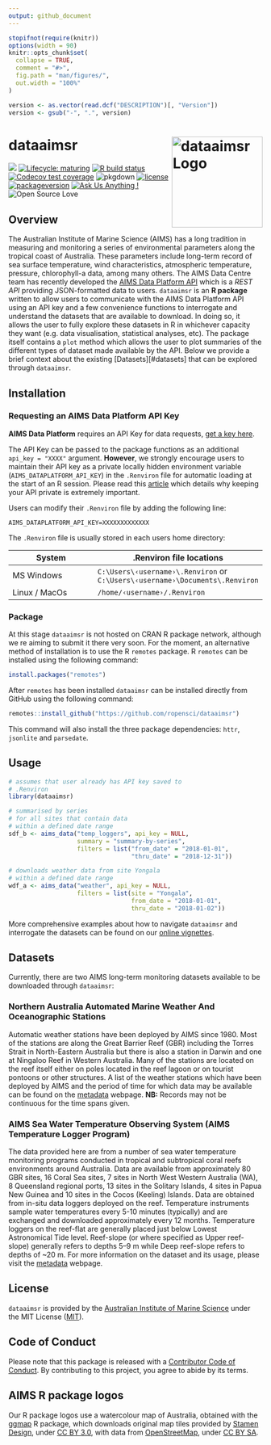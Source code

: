 ```yaml
---
output: github_document
---
```


<!-- README.md is generated from README.Rmd. Please edit that file -->

```r
stopifnot(require(knitr))
options(width = 90)
knitr::opts_chunk$set(
  collapse = TRUE,
  comment = "#>",
  fig.path = "man/figures/",
  out.width = "100%"
)
```

```r
version <- as.vector(read.dcf("DESCRIPTION")[, "Version"])
version <- gsub("-", ".", version)
```

# dataaimsr <img src="man/figures/logo.png" width = 180 alt="dataaimsr Logo" align="right" />

<!-- badges: start -->
[![](https://badges.ropensci.org/428_status.svg)](https://github.com/ropensci/software-review/issues/428)
[![Lifecycle: maturing](https://img.shields.io/badge/lifecycle-maturing-blue.svg)](https://www.tidyverse.org/lifecycle/#maturing)
[![R build status](https://github.com/ropensci/dataaimsr/workflows/R-CMD-check/badge.svg)](https://github.com/ropensci/dataaimsr/actions)
[![Codecov test coverage](https://codecov.io/gh/ropensci/dataaimsr/branch/master/graph/badge.svg)](https://codecov.io/gh/ropensci/dataaimsr?branch=master)
![pkgdown](https://github.com/ropensci/dataaimsr/workflows/pkgdown/badge.svg)
[![license](https://img.shields.io/badge/license-MIT + file LICENSE-lightgrey.svg)](https://choosealicense.com/)
[![packageversion](https://img.shields.io/badge/Package%20version-`r version`-orange.svg)](commits/master)
[![Ask Us Anything
\!](https://img.shields.io/badge/Ask%20us-anything-1abc9c.svg)](https://github.com/ropensci/dataaimsr/issues/new)
![Open Source
Love](https://badges.frapsoft.com/os/v2/open-source.svg?v=103)
<!-- badges: end -->

## Overview 

The Australian Institute of Marine Science (AIMS) has a long tradition in
measuring and monitoring a series of environmental parameters along the
tropical coast of Australia. These parameters include long-term record of sea
surface temperature, wind characteristics, atmospheric temperature, pressure,
chlorophyll-a data, among many others. The AIMS Data Centre team has recently
developed the [AIMS Data Platform API][1] which is a *REST API* providing
JSON-formatted data to users. `dataaimsr` is an **R package** written to
allow users to communicate with the AIMS Data Platform API using an API key
and a few convenience functions to interrogate and understand the datasets
that are available to download. In doing so, it allows the user to
fully explore these datasets in R in whichever capacity they want (e.g.
data visualisation, statistical analyses, etc). The package itself contains
a `plot` method which allows the user to plot summaries of the different types
of dataset made available by the API. Below we provide a brief context about
the existing [Datasets][#datasets] that can be explored through `dataaimsr`.

[1]: https://open-aims.github.io/data-platform/

## Installation

### Requesting an AIMS Data Platform API Key

**AIMS Data Platform** requires an API Key for data requests, [get a key here](https://open-AIMS.github.io/data-platform/key-request).

The API Key can be passed to the package functions as an additional
`api_key = "XXXX"` argument. **However**, we strongly encourage users to
maintain their API key as a private locally hidden environment variable
(`AIMS_DATAPLATFORM_API_KEY`) in the `.Renviron` file for
automatic loading at the start of an R session. Please read this
[article](https://CRAN.R-project.org/package=httr/vignettes/secrets.html)
which details why keeping your API private is extremely important.

Users can modify their `.Renviron` file by adding the following line:

```
AIMS_DATAPLATFORM_API_KEY=XXXXXXXXXXXXX
```

The `.Renviron` file is usually stored in each users home directory:

System        | .Renviron file locations
--------------|-------------------------
MS Windows    | <code>C:&#92;Users&#92;&#8249;username&#8250;&#92;.Renviron</code>  or <code>C:&#92;Users&#92;&#8249;username&#8250;&#92;Documents&#92;.Renviron</code>
Linux / MacOs | <code>&#47;home&#47;&#8249;username&#8250;&#47;.Renviron</code>

### Package

At this stage `dataaimsr` is not hosted on CRAN R package network, although
we re aiming to submit it there very soon. For the moment, an alternative
method of installation is to use the R `remotes` package. R `remotes` can be
installed using the following command:

```r
install.packages("remotes")
```

After `remotes` has been installed `dataaimsr` can be installed directly from
GitHub using the following command:

```r
remotes::install_github("https://github.com/ropensci/dataaimsr")
```

This command will also install the three package dependencies: `httr`,
`jsonlite` and `parsedate`.

## Usage

```r
# assumes that user already has API key saved to
# .Renviron
library(dataaimsr)

# summarised by series
# for all sites that contain data
# within a defined date range
sdf_b <- aims_data("temp_loggers", api_key = NULL,
                   summary = "summary-by-series",
                   filters = list("from_date" = "2018-01-01",
                                  "thru_date" = "2018-12-31"))

# downloads weather data from site Yongala
# within a defined date range
wdf_a <- aims_data("weather", api_key = NULL,
                   filters = list(site = "Yongala",
                                  from_date = "2018-01-01",
                                  thru_date = "2018-01-02"))
```

More comprehensive examples about how to navigate `dataaimsr` and interrogate
the datasets can be found on our [online vignettes][4].

[4]: https://ropensci.github.io/dataaimsr/articles

## Datasets

Currently, there are two AIMS long-term monitoring datasets available to be
downloaded through `dataaimsr`:

### Northern Australia Automated Marine Weather And Oceanographic Stations

Automatic weather stations have been deployed by AIMS since 1980. Most of the
stations are along the Great Barrier Reef (GBR) including the Torres Strait in
North-Eastern Australia but there is also a station in Darwin and one at
Ningaloo Reef in Western Australia. Many of the stations are located on the
reef itself either on poles located in the reef lagoon or on tourist pontoons
or other structures. A list of the weather stations which have been deployed
by AIMS and the period of time for which data may be available can be
found on the [metadata][2] webpage. **NB:** Records may not be continuous for
the time spans given.

[2]: https://apps.aims.gov.au/metadata/view/0887cb5b-b443-4e08-a169-038208109466

### AIMS Sea Water Temperature Observing System (AIMS Temperature Logger Program)

The data provided here are from a number of sea water temperature monitoring
programs conducted in tropical and subtropical coral reefs environments around
Australia. Data are available from approximately 80 GBR sites, 16 Coral Sea
sites, 7 sites in North West Western Australia (WA), 8 Queensland regional
ports, 13 sites in the Solitary Islands, 4 sites in Papua New Guinea and 10
sites in the Cocos (Keeling) Islands. Data are obtained from in-situ data
loggers deployed on the reef. Temperature instruments sample water
temperatures every 5-10 minutes (typically) and are exchanged and downloaded
approximately every 12 months. Temperature loggers on the reef-flat are
generally placed just below Lowest Astronomical Tide level. Reef-slope (or
where specified as Upper reef-slope) generally refers to depths 5--9 m while
Deep reef-slope refers to depths of ~20 m. For more information on the dataset
and its usage, please visit the [metadata][3] webpage.

[3]: https://apps.aims.gov.au/metadata/view/4a12a8c0-c573-11dc-b99b-00008a07204e 

## License

`dataaimsr` is provided by the [Australian Institute of Marine Science](https://www.aims.gov.au) under the MIT License ([MIT](http://opensource.org/licenses/MIT)).

## Code of Conduct

Please note that this package is released with a
[Contributor Code of Conduct](https://ropensci.org/code-of-conduct/).
By contributing to this project, you agree to abide by its terms.

## AIMS R package logos

Our R package logos use a watercolour map of Australia, obtained with the [ggmap](https://CRAN.R-project.org/package=ggmap) R package, which downloads original map tiles provided by [Stamen Design](http://stamen.com), under [CC BY 3.0](http://creativecommons.org/licenses/by/3.0), with data from [OpenStreetMap](http://openstreetmap.org), under [CC BY SA](http://creativecommons.org/licenses/by-sa/3.0).
